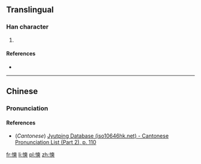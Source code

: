 ==Translingual==

===Han character===
{{Han char|rn=61|rad=心|as=11|sn=14|four=9403<sub>4</sub>|canj=心大大大 (PKKK)|ids=⿰[[忄]][[爽]]}}

# {{defn|Han|sort=心11}}

====References====
* {{Han ref|kx=0399.110|dkj=11109|dj=0738.280|hdz=42345.100|uh=6161|ud=24929|bh=E1D4|bd=57812}}

----

==Chinese==
{{zh-hanzi-box|[[慡]]}}

===Pronunciation===
{{zh-pron
|m=shuǎng
|c=song2
|mc=
|oc=
|ma=
|cat=
}}

====References====
*(''Cantonese'') [http://www.iso10646hk.net/jp/document/download.jsp Jyutping Database (iso10646hk.net) - Cantonese Pronunciation List (Part 2), p. 110]

[[fr:慡]]
[[li:慡]]
[[pl:慡]]
[[zh:慡]]